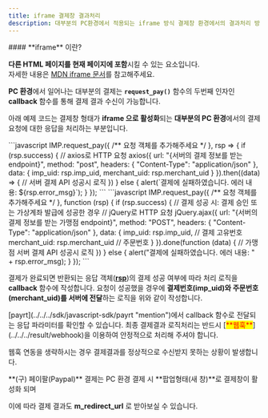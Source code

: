 ```yaml
---
title: iframe 결제창 결과처리
description: 대부분의 PC환경에서 적용되는 iframe 방식 결제창 환경에서의 결과처리 방법을 안내합니다.
---
```



<Hint style="info">
#### **iframe** 이란?

**다른 HTML 페이지를 현재 페이지에 포함**시킬 수 있는 요소입니다.\
자세한 내용은 [MDN iframe 문서](https://developer.mozilla.org/ko/docs/Web/HTML/Element/iframe)를 참고해주세요.

</Hint>

**PC 환경**에서 일어나는 대부분의 결제는 **`request_pay()`** 함수의 두번째 인자인 **callback** 함수를 통해 결제 결과 수신이 가능합니다.

아래 예제 코드는 결제창 형태가 **iframe 으로 활성화**되는 **대부분의 PC 환경**에서의 결제요청에 대한 응답을 처리하는 부분입니다.

<Tabs>
<Tab title="JavaScript">
```javascript
IMP.request_pay({ /** 요청 객체를 추가해주세요 */ },
  rsp => {
    if (rsp.success) {   
      // axios로 HTTP 요청
      axios({
        url: "{서버의 결제 정보를 받는 endpoint}",
        method: "post",
        headers: { "Content-Type": "application/json" },
        data: {
          imp_uid: rsp.imp_uid,
          merchant_uid: rsp.merchant_uid
        }
      }).then((data) => {
        // 서버 결제 API 성공시 로직
      })
    } else {
      alert(`결제에 실패하였습니다. 에러 내용: ${rsp.error_msg}`);
    }
  });
```

</Tab>

<Tab title="JavaScript (ES5)">
```javascript
IMP.request_pay({ /** 요청 객체를 추가해주세요 */ },
  function (rsp) {
    if (rsp.success) {
      // 결제 성공 시: 결제 승인 또는 가상계좌 발급에 성공한 경우
      // jQuery로 HTTP 요청
      jQuery.ajax({
        url: "{서버의 결제 정보를 받는 가맹점 endpoint}", 
        method: "POST",
        headers: { "Content-Type": "application/json" },
        data: {
          imp_uid: rsp.imp_uid,            // 결제 고유번호
          merchant_uid: rsp.merchant_uid   // 주문번호
        }
      }).done(function (data) {
        // 가맹점 서버 결제 API 성공시 로직
      })
    } else {
      alert("결제에 실패하였습니다. 에러 내용: " + rsp.error_msg);
    }
  });
```

</Tab>
</Tabs>

결제가 완료되면 반환되는 응답 객체([**rsp**](../../../sdk/javascript-sdk-old/readme))의 결제 성공
여부에 따라 처리 로직을 **callback** 함수에 작성합니다. 요청이 성공했을 경우에 **결제번호(imp_uid)와
주문번호(merchant_uid)를 서버에 전달**하는 로직을 위와 같이 작성합니다.

<Hint style="info">
[payrt](../../../sdk/javascript-sdk/payrt "mention")에서 callback 함수로 전달되는 응답 파라미터를 확인할 수 있습니다.

</Hint>

<Hint style="danger">
최종 결제결과 로직처리는 반드시 [<mark style="color:red;">**웹훅**</mark>](../../../result/webhook)을 이용하여 안정적으로 처리해 주셔야 합니다.

웹훅 연동을 생략하시는 경우 결제결과를 정상적으로 수신받지 못하는 상황이 발생합니다.

</Hint>

<Hint style="success">
**(구) 페이팔(Paypal)** 결제는 PC 환경 결제 시 **팝업형태(새 창)**로 결제창이 활성화 되며

이에 따라 결제 결과도 **m_redirect_url** 로 받아보실 수 있습니다.

</Hint>
